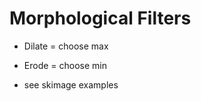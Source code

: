 
# Morphological Filters

- Dilate = choose max
- Erode = choose min

- see skimage examples

```python
```

